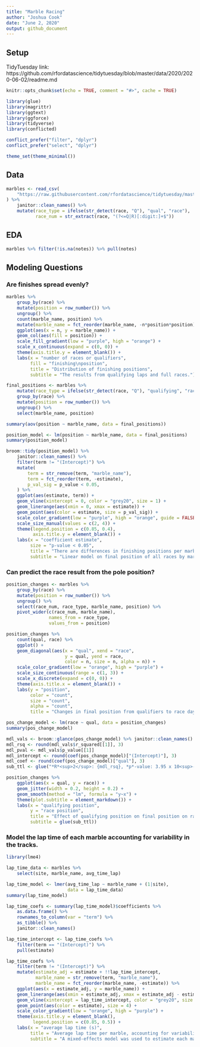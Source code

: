 ```yaml
---
title: "Marble Racing"
author: "Joshua Cook"
date: "June 2, 2020"
output: github_document
---
```


## Setup

TidyTuesday link: https://github.com/rfordatascience/tidytuesday/blob/master/data/2020/2020-06-02/readme.md

```r
knitr::opts_chunk$set(echo = TRUE, comment = "#>", cache = TRUE)

library(glue)
library(magrittr)
library(ggtext)
library(ggforce)
library(tidyverse)
library(conflicted)

conflict_prefer("filter", "dplyr")
conflict_prefer("select", "dplyr")

theme_set(theme_minimal())
```

## Data

```r
marbles <- read_csv(
    "https://raw.githubusercontent.com/rfordatascience/tidytuesday/master/data/2020/2020-06-02/marbles.csv"
) %>%
    janitor::clean_names() %>%
    mutate(race_type = ifelse(str_detect(race, "Q"), "qual", "race"),
           race_num = str_extract(race, "(?<=Q|R)[:digit:]+$"))
```

## EDA

```r
marbles %>% filter(!is.na(notes)) %>% pull(notes)
```

## Modeling Questions

### Are finishes spread evenly?

```r
marbles %>%
    group_by(race) %>%
    mutate(position = row_number()) %>%
    ungroup() %>%
    count(marble_name, position) %>%
    mutate(marble_name = fct_reorder(marble_name, -n*position*position)) %>%
    ggplot(aes(x = n, y = marble_name)) +
    geom_col(aes(fill = position)) +
    scale_fill_gradient(low = "purple", high = "orange") +
    scale_x_continuous(expand = c(0, 0)) +
    theme(axis.title.y = element_blank()) +
    labs(x = "number of races or qualifiers",
         fill = "finishing\nposition",
         title = "Distribution of finishing positions",
         subtitle = "The results from qualifying laps and full races.")
```

```r
final_positions <- marbles %>%
    mutate(race_type = ifelse(str_detect(race, "Q"), "qualifying", "race")) %>%
    group_by(race) %>%
    mutate(position = row_number()) %>%
    ungroup() %>%
    select(marble_name, position)

summary(aov(position ~ marble_name, data = final_positions))
```

```r
position_model <- lm(position ~ marble_name, data = final_positions)
summary(position_model)
```

```r
broom::tidy(position_model) %>%
    janitor::clean_names() %>%
    filter(term != "(Intercept)") %>%
    mutate(
        term = str_remove(term, "marble_name"),
        term = fct_reorder(term, -estimate),
        p_val_sig = p_value < 0.05,
    ) %>%
    ggplot(aes(estimate, term)) +
    geom_vline(xintercept = 0, color = "grey20", size = 1) +
    geom_linerange(aes(xmin = 0, xmax = estimate)) +
    geom_point(aes(color = estimate, size = p_val_sig)) +
    scale_color_gradient(low = "purple", high = "orange", guide = FALSE) +
    scale_size_manual(values = c(2, 4)) + 
    theme(legend.position = c(0.85, 0.4),
          axis.title.y = element_blank()) +
    labs(x = "coefficient estimate",
         size = "p-value < 0.05",
         title = "There are differences in finishing positions per marble",
         subtitle = "Linear model on final position of all races by marble name. A smaller estiamte indicates that the\nmarble tends to finish better.")
```


### Can predict the race result from the pole position?

```r
position_changes <- marbles %>%
    group_by(race) %>%
    mutate(position = row_number()) %>%
    ungroup() %>%
    select(race_num, race_type, marble_name, position) %>%
    pivot_wider(c(race_num, marble_name),
                names_from = race_type,
                values_from = position)

position_changes %>%
    count(qual, race) %>%
    ggplot() +
    geom_diagonal(aes(x = "qual", xend = "race",
                      y = qual, yend = race,
                      color = n, size = n, alpha = n)) +
    scale_color_gradient(low = "orange", high = "purple") +
    scale_size_continuous(range = c(1, 3)) +
    scale_x_discrete(expand = c(0, 0)) +
    theme(axis.title.x = element_blank()) +
    labs(y = "position",
         color = "count",
         size = "count",
         alpha = "count",
         title = "Changes in final position from qualifiers to race day.")
```

```r
pos_change_model <- lm(race ~ qual, data = position_changes)
summary(pos_change_model)
```

```r
mdl_vals <- broom::glance(pos_change_model) %>% janitor::clean_names()
mdl_rsq <- round(mdl_vals$r_squared[[1]], 3)
mdl_pval <- mdl_vals$p_value[[1]]
mdl_intercept <- round(coef(pos_change_model)["(Intercept)"], 3)
mdl_coef <- round(coef(pos_change_model)["qual"], 3)
sub_ttl <- glue("*R*<sup>2</sup>: {mdl_rsq}, *p*-value: 3.95 x 10<sup>-11</sup>, *y*-intercept: {mdl_intercept}, slope: {mdl_coef}")

position_changes %>%
    ggplot(aes(x = qual, y = race)) +
    geom_jitter(width = 0.2, height = 0.2) +
    geom_smooth(method = "lm", formula = "y~x") +
    theme(plot.subtitle = element_markdown()) +
    labs(x = "qualifying position",
         y = "race position",
         title = "Effect of qualifying position on final position on race day",
         subtitle = glue(sub_ttl))
```

### Model the lap time of each marble accounting for variability in the tracks.

```r
library(lme4)

lap_time_data <- marbles %>%
    select(site, marble_name, avg_time_lap)

lap_time_model <- lmer(avg_time_lap ~ marble_name + (1|site),
                       data = lap_time_data)
summary(lap_time_model)
```

```r
lap_time_coefs <- summary(lap_time_model)$coefficients %>%
    as.data.frame() %>%
    rownames_to_column(var = "term") %>%
    as_tibble() %>%
    janitor::clean_names()

lap_time_intercept <- lap_time_coefs %>%
    filter(term == "(Intercept)") %>%
    pull(estimate)

lap_time_coefs %>%
    filter(term != "(Intercept)") %>%
    mutate(estimate_adj = estimate + !!lap_time_intercept,
           marble_name = str_remove(term, "marble_name"),
           marble_name = fct_reorder(marble_name, -estimate)) %>%
    ggplot(aes(x = estimate_adj, y = marble_name)) +
    geom_linerange(aes(xmin = estimate_adj, xmax = estimate_adj - estimate)) + 
    geom_vline(xintercept = lap_time_intercept, color = "grey20", size = 1) +
    geom_point(aes(color = estimate), size = 4) +
    scale_color_gradient(low = "orange", high = "purple") +
    theme(axis.title.y = element_blank(),
          legend.position = c(0.85, 0.5)) +
    labs(x = "average lap time (s)",
         title = "Average lap time per marble, accounting for variability in tracks",
         subtitle = "A mixed-effects model was used to estimate each marbles lap time while accounting\nfor variability in each race's track.")
```

